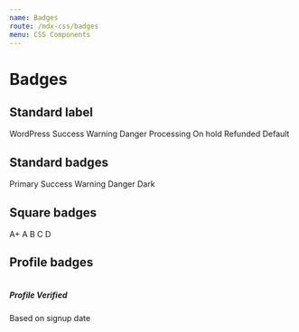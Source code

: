 ```yaml
---
name: Badges
route: /mdx-css/badges
menu: CSS Components
---
```



# Badges

## Standard label

<Playground>
	<span class="tutor-badge-label label-primary-wp tutor-m-5">WordPress</span>
	<span class="tutor-badge-label label-success tutor-m-5">Success</span>
	<span class="tutor-badge-label label-warning tutor-m-5">Warning</span>
	<span class="tutor-badge-label label-danger tutor-m-5">Danger</span>
	<span class="tutor-badge-label label-processing tutor-m-5">Processing</span>
	<span class="tutor-badge-label label-onhold tutor-m-5">On hold</span>
	<span class="tutor-badge-label label-refund tutor-m-5">Refunded</span>
	<span class="tutor-badge-label tutor-m-5">Default</span>
</Playground>

## Standard badges

<Playground>
	<span class="tutor-badge tutor-bg-primary tutor-m-5">Primary</span>
	<span class="tutor-badge tutor-bg-success tutor-m-5">Success</span>
	<span class="tutor-badge tutor-bg-warning tutor-m-5">Warning</span>
	<span class="tutor-badge tutor-bg-danger tutor-m-5">Danger</span>
	<span class="tutor-badge tutor-bg-dark tutor-m-5">Dark</span>
</Playground>

## Square badges

<Playground>
	<span class="tutor-badge-square tutor-bg-primary tutor-m-5">A+</span>
	<span class="tutor-badge-square tutor-bg-success tutor-m-5">A</span>
	<span class="tutor-badge-square tutor-bg-warning tutor-m-5">B</span>
	<span class="tutor-badge-square tutor-bg-danger tutor-m-5">C</span>
	<span class="tutor-badge-square tutor-bg-dark tutor-m-5">D</span>
</Playground>

## Profile badges

<Playground>
	<div class="tutor-profile-badge">
		<img src="https://i.imgur.com/2Wq0VzP.png" alt="" />
		<div class="tutor-profile-badge-content">
			<h5>Profile Verified</h5>
			<span>Based on signup date</span>
		</div>
	</div>
</Playground>
